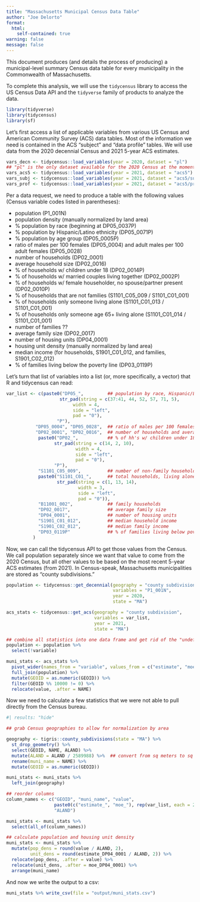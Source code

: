 ```yaml
---
title: "Massachusetts Municipal Census Data Table"
author: "Joe Delorto"
format: 
  html:
    self-contained: true
warning: false
message: false
---
```


This document produces (and details the process of producing) a municipal-level summary Census data table for every municipality in the Commonwealth of Massachusetts.

To complete this analysis, we will use the `tidycensus` library to access the US Census Data API and the `tidyverse` family of products to analyze the data.

```r
library(tidyverse)
library(tidycensus)
library(sf)
```

Let's first access a list of applicable variables from various US Census and American Community Survey (ACS) data tables. Most of the information we need is contained in the ACS "subject" and "data profile" tables. We will use data from the 2020 decennial Census and 2021 5-year ACS estimates.

```r
vars_decn <- tidycensus::load_variables(year = 2020, dataset = "pl") 
## "pl" is the only dataset available for the 2020 Census at the moment (late December 2022)
vars_acs5 <- tidycensus::load_variables(year = 2021, dataset = "acs5")
vars_subj <- tidycensus::load_variables(year = 2021, dataset = "acs5/subject")
vars_prof <- tidycensus::load_variables(year = 2021, dataset = "acs5/profile")
```

Per a data request, we need to produce a table with the following values (Census variable codes listed in parentheses):

* population (P1_001N)
* population density (manually normalized by land area)
* % population by race (beginning at DP05_0037P)
* % population by Hispanic/Latino ethnicity (DP05_0071P)
* % population by age group (DP05_0005P)
* ratio of males per 100 females (DP05_0004) and adult males per 100 adult females (DP05_0028)
* number of households (DP02_0001)
* average household size (DP02_0016)
* % of households w/ children under 18 (DP02_0014P)
* % of households w/ married couples living together (DP02_0002P)
* % of households w/ female householder, no spouse/partner present (DP02_0010P)
* % of households that are not families (S1101_C05_009 / S1101_C01_001)
* % of households only someone living alone (S1101_C01_013 / S1101_C01_001)
* % of households only someone age 65+ living alone (S1101_C01_014 / S1101_C01_001)
* number of families ??
* average family size (DP02_0017)
* number of housing units (DP04_0001)
* housing unit density (manually normalized by land area)
* median income (for households, S1901_C01_012, and families, S1901_C02_012)
* % of families living below the poverty line (DP03_0119P)

Let's turn that list of variables into a list (or, more specifically, a vector) that R and tidycensus can read:

```r
var_list <- c(paste0("DP05_",         ## population by race, Hispanic/Latino ethnicity, and age group
                    str_pad(string = c(37:41, 44, 52, 57, 71, 5), 
                         width = 4, 
                         side = "left", 
                         pad = "0"), 
                   "P"),              
           "DP05_0004", "DP05_0028",  ## ratio of males per 100 females (total and adult)
           "DP02_0001", "DP02_0016",  ## number of households and average household size
            paste0("DP02_",           ## % of hh's w/ children under 18, married couples, and female hh'er no partner
                  str_pad(string = c(14, 2, 10),
                          width = 4,
                          side = "left",
                          pad = "0"),
                  "P"),
            "S1101_C05_009",          ## number of non-family households
            paste0("S1101_C01_",      ## total households, living alone, 65+ living alone
                   str_pad(string = c(1, 13, 14),
                           width = 3,
                           side = "left",
                           pad = "0")),
            "B11001_002",             ## family households
            "DP02_0017",              ## average family size
            "DP04_0001",              ## number of housing units
            "S1901_C01_012",          ## median household income 
            "S1901_C02_012",          ## median family income
            "DP03_0119P"              ## % of families living below poverty line
          )
```

Now, we can call the tidycensus API to get those values from the Census. We call population separately since we want that value to come from the 2020 Census, but all other values to be based on the most recent 5-year ACS estimates (from 2021). In Census-speak, Massachusetts municipalities are stored as "county subdivisions."

```r
population <- tidycensus::get_decennial(geography = "county subdivision",
                                        variables = "P1_001N",
                                        year = 2020,
                                        state = "MA")

acs_stats <- tidycensus::get_acs(geography = "county subdivision",
                                 variables = var_list,
                                 year = 2021,
                                 state = "MA")

## combine all statistics into one data frame and get rid of the "undefined" geographies
population <- population %>% 
  select(!variable)

muni_stats <- acs_stats %>% 
  pivot_wider(names_from = "variable", values_from = c("estimate", "moe")) %>% 
  full_join(population) %>% 
  mutate(GEOID = as.numeric(GEOID)) %>% 
  filter(GEOID %% 10000 != 0) %>% 
  relocate(value, .after = NAME)
```

Now we need to calculate a few statistics that we were not able to pull directly from the Census bureau.

```r
#| results: "hide"

## grab Census geographies to allow for normalization by area

geography <- tigris::county_subdivisions(state = "MA") %>% 
  st_drop_geometry() %>% 
  select(GEOID, NAME, ALAND) %>% 
  mutate(ALAND = ALAND / 2589988) %>%  ## convert from sq meters to sq miles
  rename(muni_name = NAME) %>% 
  mutate(GEOID = as.numeric(GEOID))

muni_stats <- muni_stats %>% 
  left_join(geography)

## reorder columns
column_names <- c("GEOID", "muni_name", "value",
                  paste0(c("estimate_", "moe_"), rep(var_list, each = 2)),
                  "ALAND")

muni_stats <- muni_stats %>% 
  select(all_of(column_names))

## calculate population and housing unit density
muni_stats <- muni_stats %>% 
  mutate(pop_dens = round(value / ALAND, 2),
         unit_dens = round(estimate_DP04_0001 / ALAND, 2)) %>% 
  relocate(pop_dens, .after = value) %>% 
  relocate(unit_dens, .after = moe_DP04_0001) %>% 
  arrange(muni_name)
```

And now we write the output to a csv:

```r
muni_stats %>% write_csv(file = "output/muni_stats.csv")
```

